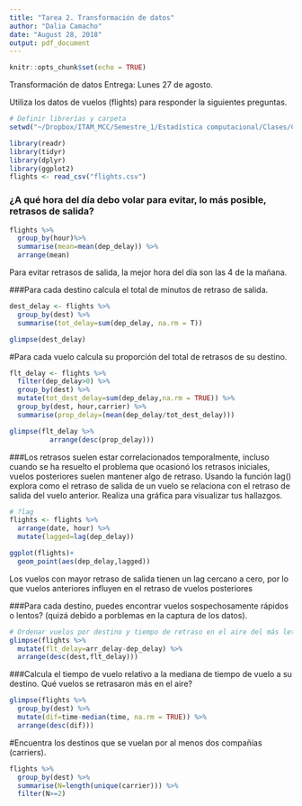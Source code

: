 ```yaml
---
title: "Tarea 2. Transformación de datos"
author: "Dalia Camacho"
date: "August 28, 2018"
output: pdf_document
---
```


```r
knitr::opts_chunk$set(echo = TRUE)
```

Transformación de datos
Entrega: Lunes 27 de agosto.

Utiliza los datos de vuelos (flights) para responder la siguientes preguntas.

```r
# Definir librerías y carpeta
setwd("~/Dropbox/ITAM_MCC/Semestre_1/Estadística computacional/Clases/Clase 2/02-manipulacion/02-manipulacion/data")

library(readr)
library(tidyr)
library(dplyr)
library(ggplot2)
flights <- read_csv("flights.csv") 
```


### ¿A qué hora del día debo volar para evitar, lo más posible, retrasos de salida?

```r
flights %>% 
  group_by(hour)%>%
  summarise(mean=mean(dep_delay)) %>% 
  arrange(mean)

```

Para evitar retrasos de salida, la mejor hora del día son las 4 de la mañana.


###Para cada destino calcula el total de minutos de retraso de salida. 

```r
dest_delay <- flights %>% 
  group_by(dest) %>% 
  summarise(tot_delay=sum(dep_delay, na.rm = T))

glimpse(dest_delay)
```
#Para cada vuelo calcula su proporción del total de retrasos de su destino.
```r
flt_delay <- flights %>% 
  filter(dep_delay>0) %>% 
  group_by(dest) %>% 
  mutate(tot_dest_delay=sum(dep_delay,na.rm = TRUE)) %>% 
  group_by(dest, hour,carrier) %>% 
  summarise(prop_delay=(mean(dep_delay/tot_dest_delay)))

glimpse(flt_delay %>% 
          arrange(desc(prop_delay)))

```


###Los retrasos suelen estar correlacionados temporalmente, incluso cuando se ha resuelto el problema que ocasionó los retrasos iniciales, vuelos posteriores suelen mantener algo de retraso. Usando la función lag() explora como el retraso de salida de un vuelo se relaciona con el retraso de salida del vuelo anterior. Realiza una gráfica para visualizar tus hallazgos.

```r
# ?lag
flights <- flights %>% 
  arrange(date, hour) %>% 
  mutate(lagged=lag(dep_delay))

ggplot(flights)+
  geom_point(aes(dep_delay,lagged))


```

Los vuelos con mayor retraso de salida tienen un lag cercano a cero, por lo que vuelos anteriores influyen en el retraso de vuelos posteriores

###Para cada destino, puedes encontrar vuelos sospechosamente rápidos o lentos? (quizá debido a porblemas en la captura de los datos). 

```r
# Ordenar vuelos por destino y tiempo de retraso en el aire del más letno al más rápido
glimpse(flights %>% 
  mutate(flt_delay=arr_delay-dep_delay) %>% 
  arrange(desc(dest,flt_delay)))
```



###Calcula el tiempo de vuelo relativo a la mediana de tiempo de vuelo a su destino. Qué vuelos se retrasaron más en el aire?

```r
glimpse(flights %>% 
  group_by(dest) %>% 
  mutate(dif=time-median(time, na.rm = TRUE)) %>% 
  arrange(desc(dif)))
```

#Encuentra los destinos que se vuelan por al menos dos compañías (carriers).
```r
flights %>% 
  group_by(dest) %>% 
  summarise(N=length(unique(carrier))) %>% 
  filter(N>=2)
```
